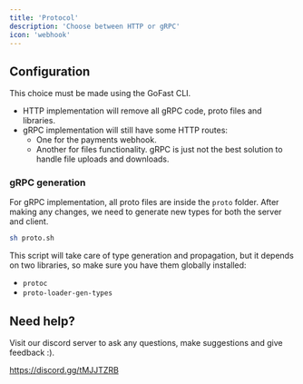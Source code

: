 ```yaml
---
title: 'Protocol'
description: 'Choose between HTTP or gRPC'
icon: 'webhook'
---
```


## Configuration

This choice must be made using the GoFast CLI.

- HTTP implementation will remove all gRPC code, proto files and libraries.
- gRPC implementation will still have some HTTP routes:
    - One for the payments webhook.
    - Another for files functionality. gRPC is just not the best solution to handle file uploads and downloads.

### gRPC generation

For gRPC implementation, all proto files are inside the `proto` folder. After making any changes, we need to generate new types for both the server and client.

```bash
sh proto.sh
```

This script will take care of type generation and propagation, but it depends on two libraries, so make sure you have them globally installed:

- `protoc`
- `proto-loader-gen-types`

## Need help?

Visit our discord server to ask any questions, make suggestions and give feedback :).

https://discord.gg/tMJJTZRB
